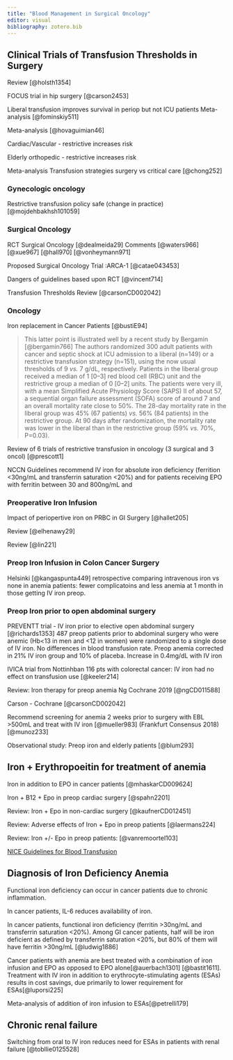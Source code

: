 ```yaml
---
title: "Blood Management in Surgical Oncology"
editor: visual
bibliography: zotero.bib
---
```


## Clinical Trials of Transfusion Thresholds in Surgery

Review [@holsth1354]

FOCUS trial in hip surgery [@carson2453]

Liberal transfusion improves survival in periop but not ICU patients Meta-analysis [@fominskiy511]

Meta-analysis [@hovaguimian46]

Cardiac/Vascular - restrictive increases risk

Elderly orthopedic - restrictive increases risk

Meta-analysis Transfusion strategies surgery vs critical care [@chong252]

### Gynecologic oncology

Restrictive transfusion policy safe (change in practice) [@mojdehbakhsh101059]

### Surgical Oncology

RCT Surgical Oncology [@dealmeida29] Comments [@waters966] [@xue967] [@hall970] [@vonheymann971]

Proposed Surgical Oncology Trial :ARCA-1 [@catae043453]

Dangers of guidelines based upon RCT [@vincent714]

Transfusion Thresholds Review [@carsonCD002042]

### Oncology

Iron replacement in Cancer Patients [@bustiE94]

> This latter point is illustrated well by a recent study by Bergamin [@bergamin766] The authors randomized 300 adult patients with cancer and septic shock at ICU admission to a liberal (n=149) or a restrictive transfusion strategy (n=151), using the now usual thresholds of 9 *vs.* 7 g/dL, respectively. Patients in the liberal group received a median of 1 \[0--3\] red blood cell (RBC) unit and the restrictive group a median of 0 \[0--2\] units. The patients were very ill, with a mean Simplified Acute Physiology Score (SAPS) II of about 57, a sequential organ failure assessment (SOFA) score of around 7 and an overall mortality rate close to 50%. The 28-day mortality rate in the liberal group was 45% (67 patients) *vs.* 56% (84 patients) in the restrictive group. At 90 days after randomization, the mortality rate was lower in the liberal than in the restrictive group (59% *vs.* 70%, P=0.03).

Review of 6 trials of restrictive transfusion in oncology (3 surgical and 3 oncol) [@prescott1]

NCCN Guidelines recommend IV iron for absolute iron deficiency (ferrition \<30ng/mL and transferrin saturation \<20%) and for patients receiving EPO with ferritin between 30 and 800ng/mL and

### Preoperative Iron Infusion

Impact of periopertive iron on PRBC in GI Surgery [@hallet205]

Review [@elhenawy29]

Review [@lin221]

### Preop Iron Infusion in Colon Cancer Surgery

Helsinki [@kangaspunta449] retrospective comparing intravenous iron vs none in anemia patients: fewer complicatoins and less anemia at 1 month in those getting IV iron preop.

### Preop Iron prior to open abdominal surgery

PREVENTT trial - IV iron prior to elective open abdominal surgery [@richards1353] 487 preop patients prior to abdominal surgery who were anemic (Hb\<13 in men and \<12 in women) were randomized to a single dose of IV iron. No differences in blood transfusion rate. Preop anemia corrected in 21% IV iron group and 10% of placeba. Increase in 0.4mg/dL with IV iron

IVICA trial from Nottinhban 116 pts with colorectal cancer: IV iron had no effect on transfusion use [@keeler214]

Review: Iron therapy for preop anemia Ng Cochrane 2019 [@ngCD011588]

Carson - Cochrane [@carsonCD002042]

Recommend screening for anemia 2 weeks prior to surgery with EBL \>500mL and treat with IV iron [@mueller983] (Frankfurt Consensus 2018) [@munoz233]

Observational study: Preop iron and elderly patients [@blum293]

## Iron + Erythropoeitin for treatment of anemia

Iron in addition to EPO in cancer patients [@mhaskarCD009624]

Iron + B12 + Epo in preop cardiac surgery [@spahn2201]

Review: Iron + Epo in non-cardiac surgery [@kaufnerCD012451]

Review: Adverse effects of Iron + Epo in preop patients [@laermans224]

Review: Iron +/- Epo in preop patients: [@vanremoortel103]

[NICE Guidelines for Blood Transfusion](https://www.nice.org.uk/guidance/NG24)

## Diagnosis of Iron Deficiency Anemia

Functional iron deficiency can occur in cancer patients due to chronic inflammation.

In cancer patients, IL-6 reduces availability of iron.

In cancer patients, functional iron deficiency (ferritin \>30ng/mL and transferrin saturation \<20%). Among GI cancer patients, half will be iron deficient as defined by transferrin saturation \<20%, but 80% of them will have ferritin \>30ng/mL [@ludwig1886]

Cancer patients with anemia are best treated with a combination of iron infusion and EPO as opposed to EPO alone[@auerbach1301] [@bastit1611]. Treatment with IV iron in addition to erythrocyte-stimulating agents (ESAs) results in cost savings, due primarily to lower requirement for ESAs[@luporsi225]

Meta-analysis of addition of iron infusion to ESAs[@petrelli179]

## Chronic renal failure

Switching from oral to IV iron reduces need for ESAs in patients with renal failure [@tobllie0125528]
